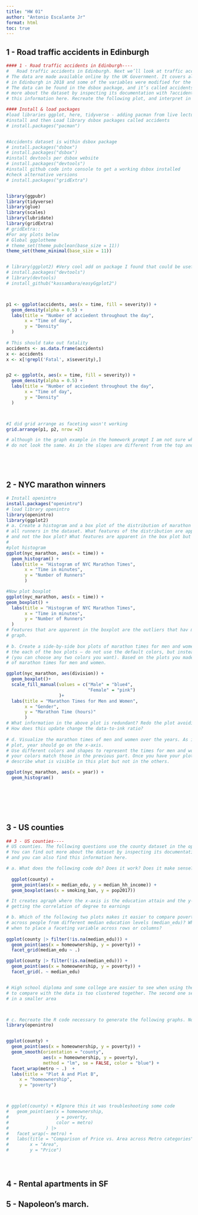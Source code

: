 ```yaml
---
title: "HW 01"
author: "Antonio Escalante Jr"
format: html
toc: true
---
```


## 1 - Road traffic accidents in Edinburgh

```r
#### 1 - Road traffic accidents in Edinburgh----
#   Road traffic accidents in Edinburgh. Next we’ll look at traffic accidents in Edinburgh. 
# The data are made available online by the UK Government. It covers all recorded accidents 
# in Edinburgh in 2018 and some of the variables were modified for the purposes of this assignment.
# The data can be found in the dsbox package, and it’s called accidents. You can find out
# more about the dataset by inspecting its documentation with ?accidents and you can also find 
# this information here. Recreate the following plot, and interpret in context of the data.

#### Install & load packages
#load libraries ggplot, here, tidyverse - adding pacman from live lecture 
#install and then Load library dsbox packages called accidents
# install.packages("pacman")


#Accidents dataset is within dsbox package
# install.packages("dsbox")
# install.packages("dsbox")
#install devtools per dsbox website
# install.packages("devtools")
#install github code into console to get a working dsbox installed
#check alternative versions 
# install.packages("gridExtra")


library(ggpubr) 
library(tidyverse)
library(glue)
library(scales)
library(lubridate)
library(gridExtra)
# gridExtra::
#For any plots below
# Global ggplotheme
# theme_set(theme_pubclean(base_size = 11))
theme_set(theme_minimal(base_size = 11))


# library(ggplot2) #Very cool add on package I found that could be useful for the future 
# install.packages("devtools")
# library(devtools)
# install_github("kassambara/easyGgplot2")



p1 <- ggplot(accidents, aes(x = time, fill = severity)) +
  geom_density(alpha = 0.5) +
  labs(title = "Number of acciedent throughout the day",
       x = "Time of day",
       y = "Density"
  )
  
# This should take out fatality
accidents <- as.data.frame(accidents)
x <- accidents
x <- x[!grepl('Fatal', x$severity),]


p2 <- ggplot(x, aes(x = time, fill = severity)) +
  geom_density(alpha = 0.5) +
  labs(title = "Number of acciedent throughout the day",
       x = "Time of day",
       y = "Density"
  )



#I did grid arrange as faceting wasn't working 
grid.arrange(p1, p2, nrow =2)

# although in the graph example in the homework prompt I am not sure why Serious and Slight 
# do not look the same. As in the slopes are different from the top and bottom graphs






```

## 2 - NYC marathon winners

```r

# Install openintro
install.packages("openintro")
# load library openintro
library(openintro)
library(ggplot2)
# a. Create a histogram and a box plot of the distribution of marathon times of 
# all runners in the dataset. What features of the distribution are apparent in the histogram 
# and not the box plot? What features are apparent in the box plot but not in the histogram?
# 
#plot histogram
ggplot(nyc_marathon, aes(x = time)) +
  geom_histogram() +
  labs(title = "Histogram of NYC Marathon Times", 
       x = "Time in minutes", 
       y = "Number of Runners"
       ) 

#Now plot boxplot  
ggplot(nyc_marathon, aes(x = time)) +
geom_boxplot() +
  labs(title = "Histogram of NYC Marathon Times", 
       x = "Time in minutes", 
       y = "Number of Runners"
  ) 
# Features that are apparent in the boxplot are the outliers that hav more time and space further out on the 
# graph. 
  
# b. Create a side-by-side box plots of marathon times for men and women. Use different colors for 
# the each of the box plots – do not use the default colors, but instead manually define them 
# (you can choose any two colors you want). Based on the plots you made, compare the distribution 
# of marathon times for men and women.

ggplot(nyc_marathon, aes(division)) +
  geom_boxplot()+
  scale_fill_manual(values = c("Male" = "blue4",
                               "Female" = "pink")
                    )+
  labs(title = "Marathon Times for Men and Women",
       x = "Gender",
       y = "Marathon Time (hours)"
       ) 
# What information in the above plot is redundant? Redo the plot avoiding this redundancy. 
# How does this update change the data-to-ink ratio?
  
# d. Visualize the marathon times of men and women over the years. As is usual with time series 
# plot, year should go on the x-axis.
# Use different colors and shapes to represent the times for men and women. Make sure 
# your colors match those in the previous part. Once you have your plot,
# describe what is visible in this plot but not in the others.

ggplot(nyc_marathon, aes(x = year)) +
  geom_histogram()
  







```

## 3 - US counties

```r
## 3 - US counties----
# US counties. The following questions use the county dataset in the openintro package. 
# You can find out more about the dataset by inspecting its documentation with ?county 
# and you can also find this information here.

# a. What does the following code do? Does it work? Does it make sense? Why/why not?
  
  ggplot(county) +
  geom_point(aes(x = median_edu, y = median_hh_income)) +
  geom_boxplot(aes(x = smoking_ban, y = pop2017))

# It creates agraph where the x-axis is the education attain and the y-axis is the median household income levels. It does the job 
# getting the correlation of degree to earnings

# b. Which of the following two plots makes it easier to compare poverty levels (poverty) 
# across people from different median education levels (median_edu)? What does this say about
# when to place a faceting variable across rows or columns?
  
ggplot(county |> filter(!is.na(median_edu))) + 
  geom_point(aes(x = homeownership, y = poverty)) + 
  facet_grid(median_edu ~ .)

ggplot(county |> filter(!is.na(median_edu))) + 
  geom_point(aes(x = homeownership, y = poverty)) + 
  facet_grid(. ~ median_edu)


# High school diploma and some college are easier to see when using the faceting. Faceting makes it easier 
# to compare with the data is too clustered together. The second one seems easier to read as it shares inforamtion
# in a smaller area 



# c. Recreate the R code necessary to generate the following graphs. Note that wherever a categorical variable is used in the plot, it’s metro.
library(openintro)


ggplot(county) + 
  geom_point(aes(x = homeownership, y = poverty)) + 
  geom_smooth(orientation = "county", 
              aes(x = homeownership, y = poverty), 
              method = "lm", se = FALSE, color = "blue") +
  facet_wrap(metro ~ .)  +
  labs(title = "Plot A and Plot B",
     x = "homeownership",
     y = "poverty")



# ggplot(county) + #Ignore this it was troubleshooting some code
#   geom_point(aes(x = homeownership, 
#                  y = poverty, 
#                  color = metro)
#              ) |>
#   facet_wrap(~ metro) +
#   labs(title = "Comparison of Price vs. Area across Metro categories",
#        x = "Area",
#        y = "Price") 





```






## 4 - Rental apartments in SF


## 5 - Napoleon’s march.
